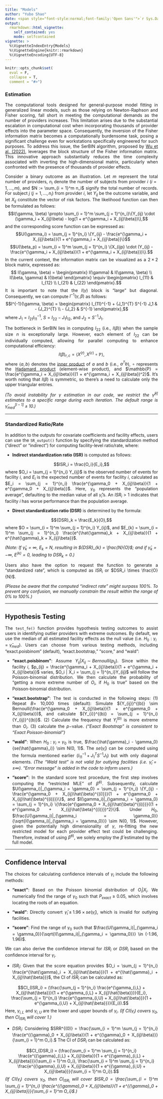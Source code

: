 ---
title: "Models"
author: "Yubo Shao"
date: <span style="font-style:normal;font-family:'Open Sans'">`r Sys.Date()`</span>
output: 
  rmarkdown::html_vignette:
    self_contained: yes
    mode: selfcontained
vignette: >
  %\VignetteIndexEntry{Models}
  %\VignetteEngine{knitr::rmarkdown}
  %\VignetteEncoding{UTF-8}
---

```{r, include = FALSE}
knitr::opts_chunk$set(
  eval = F, 
  collapse = T, 
  comment = "#>")
```

<style>
body {
  text-align: justify
}
</style>

###  Estimation

The computational tools designed for general-purpose model fitting in generalized linear models, such as those relying on Newton-Raphson and Fisher scoring, fall short in meeting the computational demands as the number of providers increases. This limitation arises due to the substantial escalation in computational cost when incorporating thousands of provider effects into the parameter space. Consequently, the inversion of the Fisher information matrix becomes a computationally burdensome task, posing a significant challenge even for workstations specifically engineered for such purposes. To address this issue, the SerBIN algorithm, proposed by [Wu et al. (2022)](https://onlinelibrary.wiley.com/doi/full/10.1002/sim.9387), leverages the block structure of the Fisher information matrix. This innovative approach substantially reduces the time complexity associated with inverting the high-dimensional matrix, particularly when confronted with the presence of thousands of provider effects.

Consider a binary outcome as an illustration. Let $m$ represent the total number of providers, $n_i$ denote the number of subjects from provider $i$ $(i = 1, \dots, m)$, and $N := \sum_{i = 1}^m n_i$ signify the total number of records. For subject $j$ $(j = 1, \dots, n_i)$ from provider $i$, let $Y_{ij}$ be the outcome variable, and let $X_{ij}$ constitute the vector of risk factors. The likelihood function can then be formulated as follows:
$$l(\gamma, \beta) \propto \sum_{i = 1}^m \sum_{j = 1}^{n_i}\{Y_{ij} \cdot (\gamma_i + X_{ij}\beta) - log(1 + e^{\gamma_i + X_{ij}\beta})\},$$ and the corresponding score function can be expressed as: $$U(\gamma_i) = \sum_{j = 1}^{n_i} \{Y_{ij} - \frac{e^{\gamma_i + X_{ij}\beta}}{1 + e^{\gamma_i + X_{ij}\beta}}\}$$ $$U(\beta_p) = \sum_{i = 1}^m \sum_{j = 1}^{n_i} \{X_{ijp} \cdot (Y_{ij} - \frac{e^{\gamma_i + X_{ij}\beta}}{1 + e^{\gamma_i + X_{ij}\beta}})\}.$$ 
In the current context, the information matrix can be visualized as a $2 \times 2$ block matrix, expressed as:
$$ I(\gamma, \beta) = \begin{pmatrix} I(\gamma) & I(\gamma, \beta)   \\   I(\beta, \gamma) & I(\beta)  \end{pmatrix} \equiv \begin{pmatrix} I_{11} & I_{12} \\ I_{21} & I_{22}  \end{pmatrix}.$$ 
It is important to note that the $I(\gamma)$ block is "large" but diagonal. Consequently, we can compute $I^{-1}(\gamma, \beta)$ as follows: $$I^{-1}(\gamma, \beta) = \begin{pmatrix} I_{11}^{-1} + {J_1}^{T} S^{-1} J_1 & - {J_2}^{T}   \\   - {J_2} &  S^{-1}  \end{pmatrix},$$ where $J_1 = I_{21}{I_{11}}^{-1}$, $S = I_{22} - J_1 I_{12}$, and $J_2 = S^{-1}J_1$.

The bottleneck in SerBIN lies in computing $I_{22}$ (i.e., $I(\beta)$) when the sample size $n$ is exceptionally large. However, each element of $I_{22}$ can be individually computed, allowing for parallel computing to enhance computational efficiency:
$$I(\beta)_{r,c} = \langle X^{(r)}, X^{(c)} \circ \mathbb{P} \rangle,$$ where $\langle a, b \rangle$ denotes the [inner product](https://en.wikipedia.org/wiki/Inner_product_space#:~:text=In%20mathematics%2C%20an%20inner%20product,angle%20brackets%20such%20as%20in) of $a$ and $b$ (i.e., $a^T b$), $\circ$ represents the [Hadamard product](https://en.wikipedia.org/wiki/Hadamard_product_(matrices)) (element-wise product), and $\mathbb{P} = \frac{e^{\gamma_i + X_{ij}\beta}}{(1 + e^{\gamma_i + X_{ij}\beta})^2}$. It's worth noting that $I(\beta)$ is symmetric, so there's a need to calculate only the upper triangular entries.

*(To avoid instability for $\gamma$ estimation in our code, we restrict the ${\hat{\gamma}}^{[l]}$ estimates to a specific range during each iteration. The default range is ${\hat{\gamma}_{med}}^{[l-1]} \pm 10$.)*

---

### Standardized Ratio/Rate

In addition to the outputs for covariate coefficients and facility effects, users can use the `SR_output()` function by specifying the standardization method ("direct" or "indirect") for computing facility-level ratio/rate, where:

* **Indirect standardization ratio (ISR)** is computed as follows:

$$ISR_i = \frac{O_i}{E_i},$$ where $O_i = \sum_{j = 1}^{n_i} Y_{ij}$ is the observed number of events for facility $i$, and $E_i$ is the expected number of events for facility $i$, calculated as $E_i = \sum_{j = 1}^{n_i} \frac{e^{\gamma_0 + X_{ij}\beta}}{1 + e^{\gamma_0 + X_{ij}\beta}}$. Here, $\gamma_0$ represents the "population average", defaulting to the median value of all $\hat{\gamma}_i$'s. An $ISR_i >1$ indicates that facility $i$ has worse performance than the population average.

* **Direct standardization ratio (DSR)** is determined by the formula:

$${DSR}_k = \frac{E_k}{O},$$ where $O = \sum_{i = 1}^m \sum_{j = 1}^{n_i} Y_{ij}$, and $E_{k} = \sum_{i = 1}^m \sum_{j = 1}^{n_i} \frac{e^{\hat{\gamma}_k + X_{ij}\beta}}{1 + e^{\hat{\gamma}_k + X_{ij}\beta}}$. 

*(Note: If $\hat{\gamma}_k = \infty$, $E_{k} = N$, resulting in ${DSR}_{k} = \frac{N}{O}$; and if $\hat{\gamma}_k = -\infty$, $E^{(k)} = 0$, leading to ${DSR}_{k} = 0$.)*

Users also have the option to request the function to generate a "standardized rate", which is computed as $ISR_i$ or $DSR_i \times \frac{O}{N}$. 

*(Please be aware that the computed "indirect rate" might surpass 100%. To prevent any confusion, we manually constrain the result within the range of 0% to 100%.)*

---

##  Hypothesis Testing

The `test_fe()` function provides hypothesis testing outcomes to assist users in identifying outlier providers with extreme outcomes. By default, we use the median of all estimated facility effects as the null value (i.e. $H_0: \gamma_i = \hat{\gamma}_{med}$). Users can choose from various testing methods, including "exact.poisbinom" (default), "exact.bootstrap," "score," and "wald":

* **"exact.poisbinom"**: Assume $Y_{ij}|X_{ij} \sim Bernoulli(p_{ij})$. Since within the facility $i$, $p_{ij} = \frac{e^{\gamma_i + X_{ij}\beta}}{1 + e^{\gamma_i + X_{ij}\beta}}$ varies, $O_i | X_i = \sum_{j = 1}^{n_i}Y_{ij}$ will follow the Poisson-binomial distribution. We then calculate the probability of "getting a more extreme number of $O_i$, if $H_0$ is true" based on the Poisson-binomial distribution.

* **"exact.bootstrap"**: The test is conducted in the following steps: (1) Repeat $B =$ 10,000 times (default): Simulate ${Y_{ij}}^{(b)} \sim Bernoulli(\frac{e^{\gamma_0 + X_{ij}\beta}}{1 + e^{\gamma_0 + X_{ij}\beta}})$, and calculate ${Y_{i}}^{(b)} = \sum_{j = 1}^{n_i} {Y_{ij}}^{(b)}$. (2) Calculate the frequency that ${Y_{i}}^{(b)}$ is more extreme than $O_i$. (3) calculate the $p-$value. *("Exact Bootstrap" is consistent to "Exact Poisson-binomial")*

* **"wald"**: When $H_0: \gamma_i = \gamma_0$ is true, $\frac{\hat{\gamma}_i - \gamma_0}{se(\hat{\gamma}_i)} \sim N(0, 1)$. The $se(\hat{\gamma}_i)$ can be computed using the formula mentioned earlier ($I_{11}^{-1} + {J_1}^{T} S^{-1} J_1$) but with only diagonal elements. *(The "Wald test" is not valid for outlying facilities (i.e. $\hat{\gamma}_i = \pm \infty$). "Error message" is added in the code to inform users.)*

* **"score"**: In the standard score test procedure, the first step involves computing the "restricted MLE" of $\hat{\beta}^{(i)}$. Subsequently, calculate $U(\gamma_i)|_{\gamma_i = \gamma_0} = \sum_{j = 1}^{n_i} \{Y_{ij} - \frac{e^{\gamma_0 + X_{ij}\hat{\beta}^{(i)}}}{1 + e^{\gamma_0 + X_{ij}\hat{\beta}^{(i)}}}\}$, and $I(\gamma_i)|_{\gamma_i = \gamma_0} = \sum_{j = 1}^{n_i} \{\frac{e^{\gamma_0 + X_{ij}\hat{\beta}^{(i)}}}{(1 + e^{\gamma_0 + X_{ij}\hat{\beta}^{(i)}})^2}\}$. Under $H_0$, $\frac{U(\gamma_i)|_{\gamma_i = \gamma_0}}{\sqrt{I(\gamma_i)|_{\gamma_i = \gamma_0}}} \sim N(0, 1)$. However, given the potentially high dimensionality of $\gamma$, re-fitting the new restricted model for each provider effect test could be challenging. Therefore, instead of using $\hat{\beta}^{(i)}$, we solely employ the $\hat{\beta}$ estimated by the full model.


---

##  Confidence Interval

The choices for calculating confidence intervals of $\gamma_i$ include the following methods:

* **"exact"**: Based on the Poisson binomial distribution of $O_i|X_i$. We numerically find the range of $\gamma_0$ such that $P_{exact} \geq 0.05$, which involves locating the roots of an equation.

* **"wald"**: Directly convert $\hat{\gamma}_i \pm 1.96 \times se(\hat{\gamma}_i)$, which is invalid for outlying facilities. 

* **"score"**: Find the range of $\gamma_0$ such that $\frac{U(\gamma_i)|_{\gamma_i = \gamma_0}}{\sqrt{I(\gamma_i)|_{\gamma_i = \gamma_0}}} \in (-1.96, 1.96)$.


We can also derive the confidence interval for $ISR_i$ or $DSR_i$ based on the confidence interval for $\gamma_i$. 

* $ISR_i$: Given that the score equation provides $O_i = \sum_{j = 1}^{n_i} \frac{e^{\hat{\gamma}_i + X_{ij}\hat{\beta}}}{1 + e^{\hat{\gamma}_i + X_{ij}\hat{\beta}}}$, the CI of $ISR_i$ can be calculated as:

$$CI_{ISR_i} = (\frac{\sum_{j = 1}^{n_i} \frac{e^{\gamma_{i,L} + X_{ij}\hat{\beta}}}{1 + e^{\gamma_{i,L} + X_{ij}\hat{\beta}}}}{E_i}, \frac{\sum_{j = 1}^{n_i} \frac{e^{\gamma_{i,U} + X_{ij}\hat{\beta}}}{1 + e^{\gamma_{i,U} + X_{ij}\hat{\beta}}}}{E_i}).$$ Here, $\gamma_{i,L}$ and $\gamma_{i,U}$ are the lower and upper bounds of $\gamma_i$. *(If $CI(\gamma_i)$ covers $\gamma_0$, then $CI_{ISR_i}$ will cover 1.)*

* $DSR_i$: Considering $SRR^{(0)} = \frac{\sum_{i = 1}^m \sum_{j = 1}^{n_i} \frac{e^{{\gamma}_0 + X_{ij}\beta}}{1 + e^{{\gamma}_0 + X_{ij}\beta}}}{\sum_{i = 1}^m O_i}.$ The CI of $DSR_i$ can be calculated as:

$$CI_{DSR_i} = (\frac{\sum_{i = 1}^m \sum_{j = 1}^{n_i} \frac{e^{{\gamma}_{i,L} + X_{ij}\beta}}{1 + e^{{\gamma}_{i,L} + X_{ij}\beta}}}{\sum_{i = 1}^m O_i}, \frac{\sum_{i = 1}^m \sum_{j = 1}^{n_i} \frac{e^{{\gamma}_{i,U} + X_{ij}\beta}}{1 + e^{{\gamma}_{i,U} + X_{ij}\beta}}}{\sum_{i = 1}^m O_i}).$$ *(If $CI(\gamma_i)$ covers $\gamma_0$, then $CI_{ISR_i}$ will cover $ISR_0 = \frac{\sum_{i = 1}^m \sum_{j = 1}^{n_i} \frac{e^{{\gamma}_0 + X_{ij}\beta}}{1 + e^{{\gamma}_0 + X_{ij}\beta}}}{\sum_{i = 1}^m O_i}$.)*
